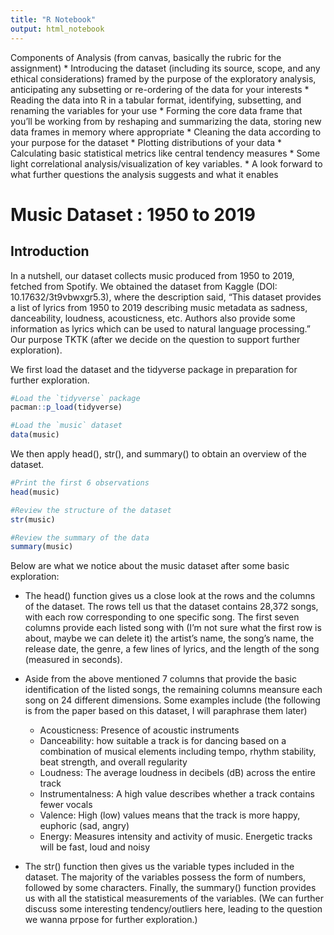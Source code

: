 ```yaml
---
title: "R Notebook"
output: html_notebook
---
```


Components of Analysis (from canvas, basically the rubric for the assignment)
* Introducing the dataset (including its source, scope, and any ethical considerations) framed by the purpose of the exploratory analysis, anticipating any subsetting or re-ordering of the data for your interests
* Reading the data into R in a tabular format, identifying, subsetting, and renaming the variables for your use
* Forming the core data frame that you'll be working from by reshaping and summarizing the data, storing new data frames in memory where appropriate
* Cleaning the data according to your purpose for the dataset
* Plotting distributions of your data
* Calculating basic statistical metrics like central tendency measures
* Some light correlational analysis/visualization of key variables.
* A look forward to what further questions the analysis suggests and what it enables

# Music Dataset : 1950 to 2019

## Introduction

In a nutshell, our dataset collects music produced from 1950 to 2019, fetched from Spotify. We obtained the dataset from Kaggle (DOI: 10.17632/3t9vbwxgr5.3), where the description said, "This dataset provides a list of lyrics from 1950 to 2019 describing music metadata as sadness, danceability, loudness, acousticness, etc. Authors also provide some information as lyrics which can be used to natural language processing." Our purpose TKTK (after we decide on the question to support further exploration).

We first load the dataset and the tidyverse package in preparation for further exploration.

```r
#Load the `tidyverse` package
pacman::p_load(tidyverse)

#Load the `music` dataset
data(music)
```

We then apply head(), str(), and summary() to obtain an overview of the dataset.

```r
#Print the first 6 observations
head(music)
```

```r
#Review the structure of the dataset
str(music)
```

```r
#Review the summary of the data
summary(music)
```

Below are what we notice about the music dataset after some basic exploration:

* The head() function gives us a close look at the rows and the columns of the dataset. The rows tell us that the dataset contains 28,372 songs, with each row corresponding to one specific song. The first seven columns provide each listed song with (I'm not sure what the first row is about, maybe we can delete it) the artist's name, the song's name, the release date, the genre, a few lines of lyrics, and the length of the song (measured in seconds). 

* Aside from the above mentioned 7 columns that provide the basic identification of the listed songs, the remaining columns meansure each song on 24 different dimensions. Some examples include (the following is from the paper based on this dataset, I will paraphrase them later)
  * Acousticness: Presence of acoustic instruments
  * Danceability: how suitable a track is for dancing based on a combination of musical elements including tempo, rhythm stability, beat strength, and overall regularity
  * Loudness: The average loudness in decibels (dB) across the entire track
  * Instrumentalness: A high value describes whether a track contains fewer vocals
  * Valence: High (low) values means that the track is more happy, euphoric (sad, angry)
  * Energy: Measures intensity and activity of music. Energetic tracks will be fast, loud and noisy

* The str() function then gives us the variable types included in the dataset. The majority of the variables possess the form of numbers, followed by some characters. Finally, the summary() function provides us with all the statistical measurements of the variables. (We can further discuss some interesting tendency/outliers here, leading to the question we wanna prpose for further exploration.)